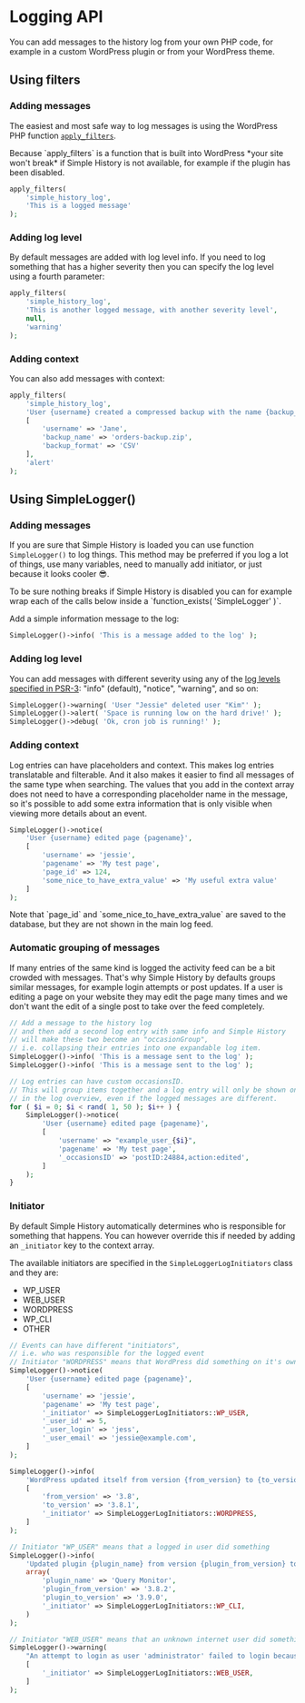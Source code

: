 
# Logging API

You can add messages to the history log from your own PHP code, for example in a custom WordPress plugin or from your WordPress theme.

## Using filters

### Adding messages

The easiest and most safe way to log messages is using the WordPress PHP function [`apply_filters`](https://developer.wordpress.org/reference/functions/apply_filters/).

<Callout emoji="👍">
	Because `apply_filters` is a function that is built into WordPress *your site
	won't break* if Simple History is not available, for example if the plugin has
	been disabled.
</Callout>

```php
apply_filters(
	'simple_history_log',
	'This is a logged message'
);
```

<LogItem
	who="Jane Doe"
	text="This is a logged message"
	date="April 5, 2022 - 22:23 (25 days ago)"
/>

### Adding log level

By default messages are added with log level info. If you need to log something that has
a higher severity then you can specify the log level using a fourth parameter:

```php
apply_filters(
	'simple_history_log',
	'This is another logged message, with another severity level',
	null,
	'warning'
);
```

<LogItem
	who="Jane Doe"
	text="This is another logged message, with another severity level"
	date="April 5, 2022 - 22:23 (25 days ago)"
	level="warning"
/>

### Adding context

You can also add messages with context:

```php
apply_filters(
	'simple_history_log',
	'User {username} created a compressed backup with the name {backup_name} with format {backup_format}',
	[
		'username' => 'Jane',
		'backup_name' => 'orders-backup.zip',
		'backup_format' => 'CSV'
	],
	'alert'
);
```

<LogItem
	who="Jane Doe"
	text="User Jane created a compressed backup with the name orders-backup.zip with format CSV"
	date="April 5, 2022 - 22:23 (25 days ago)"
	level="alert"
/>

## Using SimpleLogger()

### Adding messages

If you are sure that Simple History is loaded you can use function `SimpleLogger()` to log things.
This method may be preferred if you log a lot of things, use many variables, need to manually add initiator,
or just because it looks cooler 😎.

<Callout emoji="💡">
	To be sure nothing breaks if Simple History is disabled you can for example
	wrap each of the calls below inside a `function_exists( 'SimpleLogger' )`.
</Callout>

Add a simple information message to the log:

```php
SimpleLogger()->info( 'This is a message added to the log' );
```

<LogItem
	who="Jane Doe"
	text="This is a message added to the log"
	date="April 5, 2022 - 22:23 (25 days ago)"
	level="info"
/>

### Adding log level

You can add messages with different severity using any of the
[log levels specified in PSR-3](https://www.php-fig.org/psr/psr-3/#5-psrlogloglevel): "info" (default), "notice", "warning", and so on:

```php
SimpleLogger()->warning( 'User "Jessie" deleted user "Kim"' );
SimpleLogger()->alert( 'Space is running low on the hard drive!' );
SimpleLogger()->debug( 'Ok, cron job is running!' );
```

<LogItems>
	<LogItem text='User "Jessie" deleted user "Kim"' level="warning" />
	<LogItem text="Space is running low on the hard drive!" level="alert" />
	<LogItem text="Ok, cron job is running!" level="debug" />
</LogItems>

### Adding context

Log entries can have placeholders and context.
This makes log entries translatable and filterable.
And it also makes it easier to find all messages of the same type when searching.
The values that you add in the context array does not need to have
a corresponding placeholder name in the message, so it's possible to add some extra information
that is only visible when viewing more details about an event.

```php
SimpleLogger()->notice(
	'User {username} edited page {pagename}',
	[
		'username' => 'jessie',
		'pagename' => 'My test page',
		'page_id' => 124,
		'some_nice_to_have_extra_value' => 'My useful extra value'
	]
);
```

<LogItem text="User jessie edited page My test page" />

<p>
	Note that `page_id` and `some_nice_to_have_extra_value` are saved to the
	database, but they are not shown in the main log feed.
</p>

### Automatic grouping of messages

If many entries of the same kind is logged the activity feed can be a bit crowded with messages.
That's why Simple History by defaults groups similar messages, for example login attempts or post updates.
If a user is editing a page on your website they may edit the page many times and we don't want the edit of a
single post to take over the feed completely.

```php
// Add a message to the history log
// and then add a second log entry with same info and Simple History
// will make these two become an "occasionGroup",
// i.e. collapsing their entries into one expandable log item.
SimpleLogger()->info( 'This is a message sent to the log' );
SimpleLogger()->info( 'This is a message sent to the log' );

// Log entries can have custom occasionsID.
// This will group items together and a log entry will only be shown once
// in the log overview, even if the logged messages are different.
for ( $i = 0; $i < rand( 1, 50 ); $i++ ) {
	SimpleLogger()->notice(
		'User {username} edited page {pagename}',
		[
			'username' => "example_user_{$i}",
			'pagename' => 'My test page',
			'_occasionsID' => 'postID:24884,action:edited',
		]
	);
}
```

<LogItems>
	<LogItem text="This is a message sent to the log" similarCount={2} />
	<LogItem
		text="User {example_user_0} edited page My test page"
		similarCount={24}
	/>
</LogItems>

### Initiator

By default Simple History automatically determines who is responsible for something that happens.
You can however override this if needed by adding an `_initiator` key to the context array.

The available initiators are specified in the `SimpleLoggerLogInitiators` class and they are:

- WP_USER
- WEB_USER
- WORDPRESS
- WP_CLI
- OTHER

```php
// Events can have different "initiators",
// i.e. who was responsible for the logged event
// Initiator "WORDPRESS" means that WordPress did something on it's own
SimpleLogger()->notice(
	'User {username} edited page {pagename}',
	[
		'username' => 'jessie',
		'pagename' => 'My test page',
		'_initiator' => SimpleLoggerLogInitiators::WP_USER,
		'_user_id' => 5,
		'_user_login' => 'jess',
		'_user_email' => 'jessie@example.com',
	]
);

SimpleLogger()->info(
	'WordPress updated itself from version {from_version} to {to_version}',
	[
		'from_version' => '3.8',
		'to_version' => '3.8.1',
		'_initiator' => SimpleLoggerLogInitiators::WORDPRESS,
	]
);

// Initiator "WP_USER" means that a logged in user did something
SimpleLogger()->info(
	'Updated plugin {plugin_name} from version {plugin_from_version} to version {plugin_to_version}',
	array(
		'plugin_name' => 'Query Monitor',
		'plugin_from_version' => '3.8.2',
		'plugin_to_version' => '3.9.0',
		'_initiator' => SimpleLoggerLogInitiators::WP_CLI,
	)
);

// Initiator "WEB_USER" means that an unknown internet user did something
SimpleLogger()->warning(
	"An attempt to login as user 'administrator' failed to login because the wrong password was entered",
	[
		'_initiator' => SimpleLoggerLogInitiators::WEB_USER,
	]
);
```

<LogItems>
	<LogItem who="jess" text="User jessie edited page My test page" />  
    <LogItem
    	who="WordPress"
    	text="WordPress updated itself from version 3.8 to 3.8.1"
    />
    <LogItem
    	who="WP-CLI"
    	text="Updated plugin Query Monitor from version 3.8.2 to version 3.9.0"
    />    
  	<LogItem
    	who="WEB_USER"
    	text="An attempt to login as user 'administrator' failed to login because the wrong password was entered"
    />
</LogItems>
